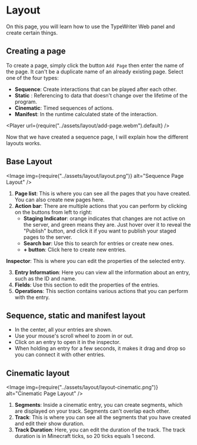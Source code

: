 
# Layout

On this page, you will learn how to use the TypeWriter Web panel and create certain things.

## Creating a page

To create a page, simply click the button `Add Page` then enter the name of the page. It can't be a duplicate name of an already existing page. Select one of the four types: 
* **Sequence**: Create interactions that can be played after each other.
* **Static** : Referencing to data that doesn't change over the lifetime of the program.
* **Cinematic**: Timed sequences of actions.
* **Manifest**:  In the runtime calculated state of the interaction.

<Player url={require("../assets/layout/add-page.webm").default} />

Now that we have created a sequence page, I will explain how the different layouts works.

## Base Layout

<Image img={require("../assets/layout/layout.png")} alt="Sequence Page Layout" />

1. **Page list**: This is where you can see all the pages that you have created. You can also create new pages here.
2. **Action bar**: There are multiple actions that you can perform by clicking on the buttons from left to right:
   - **Staging Indicator**: orange indicates that changes are not active on the server, and green means they are. Just hover over it to reveal the "Publish" button, and click it if you want to publish your staged pages to the server.
   - **Search bar**: Use this to search for entries or create new ones.
   - **+ button**: Click here to create new entries.

**Inspector**: This is where you can edit the properties of the selected entry.

3. **Entry Information**: Here you can view all the information about an entry, such as the ID and name.
4. **Fields**: Use this section to edit the properties of the entries.
5. **Operations**: This section contains various actions that you can perform with the entry.

## Sequence, static and manifest layout

- In the center, all your entries are shown.
- Use your mouse's scroll wheel to zoom in or out.
- Click on an entry to open it in the inspector.
- When holding an entry for a few seconds, it makes it drag and drop so you can connect it with other entries.

## Cinematic layout

<Image img={require("../assets/layout/layout-cinematic.png")} alt="Cinematic Page Layout" />

1. **Segments**: Inside a cinematic entry, you can create segments, which are displayed on your track. Segments can't overlap each other.
2. **Track**: This is where you can see all the segments that you have created and edit their show duration.
3. **Track Duration**: Here, you can edit the duration of the track. The track duration is in Minecraft ticks, so 20 ticks equals 1 second.
